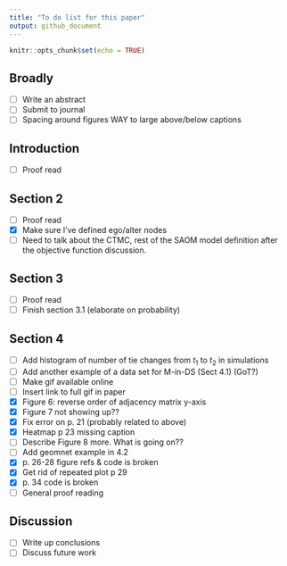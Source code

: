 ```yaml
---
title: "To do list for this paper"
output: github_document
---
```


```r
knitr::opts_chunk$set(echo = TRUE)
```

## Broadly

- [ ] Write an abstract
- [ ] Submit to journal
- [ ] Spacing around figures WAY to large above/below captions

## Introduction

- [ ] Proof read

## Section 2

- [ ] Proof read
- [X] Make sure I've defined ego/alter nodes
- [ ] Need to talk about the CTMC, rest of the SAOM model definition after the objective function discussion. 

## Section 3 

- [ ] Proof read
- [ ] Finish section 3.1 (elaborate on probability)

## Section 4 

- [ ] Add histogram of number of tie changes from $t_1$ to $t_2$ in simulations 
- [ ] Add another example of a data set for M-in-DS (Sect 4.1) (GoT?)
- [ ] Make gif available online
- [ ] Insert link to full gif in paper
- [X] Figure 6: reverse order of adjacency matrix y-axis
- [X] Figure 7 not showing up??
- [X] Fix error on p. 21 (probably related to above)
- [X] Heatmap p 23 missing caption
- [ ] Describe Figure 8 more. What is going on??
- [ ] Add geomnet example in 4.2
- [X] p. 26-28 figure refs & code is broken
- [X] Get rid of repeated plot p 29
- [X] p. 34 code is broken
- [ ] General proof reading

## Discussion

- [ ] Write up conclusions
- [ ] Discuss future work
